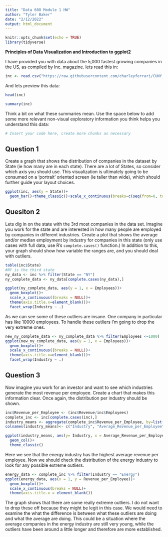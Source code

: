 ---
title: "Data 608 Module 1 HW"
author: "Tyler Baker"
date: "2/12/2022"
output: html_document
---

```{r setup, include=FALSE}
knitr::opts_chunk$set(echo = TRUE)
library(tidyverse)
```


**Principles of Data Visualization and Introduction to ggplot2**

I have provided you with data about the 5,000 fastest growing companies in the US, as compiled by Inc. magazine. lets read this in:

```{r}

inc <- read.csv("https://raw.githubusercontent.com/charleyferrari/CUNY_DATA_608/master/module1/Data/inc5000_data.csv", header= TRUE)

```

And lets preview this data:

```{r}

head(inc)

```
```{r}

summary(inc)

```

Think a bit on what these summaries mean. Use the space below to add some more relevant non-visual exploratory information you think helps you understand this data:

```{r}

# Insert your code here, create more chunks as necessary

```

## Question 1

Create a graph that shows the distribution of companies in the dataset by State (ie how many are in each state). There are a lot of States, so consider which axis you should use. This visualization is ultimately going to be consumed on a 'portrait' oriented screen (ie taller than wide), which should further guide your layout choices.

```{r fig.height= 10, fig.width= 5}
ggplot(inc, aes(y = State))+
  geom_bar()+theme_classic()+scale_x_continuous(breaks=c(seq(from=0, to=1000, by=50)))+labs(x="Number of Compaines",y="States",title="Fastest Growing US Companies by State")


```

## Quesiton 2

Lets dig in on the state with the 3rd most companies in the data set. Imagine you work for the state and are interested in how many people are employed by companies in different industries. Create a plot that shows the average and/or median employment by industry for companies in this state (only use cases with full data, use R's `complete.cases()` function.) In addition to this, your graph should show how variable the ranges are, and you should deal with outliers.

```{r}
table(inc$State)
#NY is the third state
ny_data <- inc %>% filter(State == "NY")
ny_complete_data <- ny_data[complete.cases(ny_data),]
```

```{r fig.height= 20}
ggplot(ny_complete_data, aes(y = 1, x = Employees))+
  geom_boxplot()+
  scale_x_continuous((breaks = NULL))+
  theme(axis.title.x=element_blank())+
  facet_wrap(Industry ~ .)
```







As we can see some of these outliers are insane. One company in particular has like 10000 employees. To handle these outliers I'm going to drop the very extreme ones.
```{r fig.height=20, fig.width=20}
new_ny_complete_data <- ny_complete_data %>% filter(Employees <=1000)
ggplot(new_ny_complete_data, aes(y = 1, x = Employees))+
  geom_boxplot()+
  scale_x_continuous((breaks = NULL))+
  theme(axis.title.x=element_blank())+
  facet_wrap(Industry ~ .)
```
## Question 3

Now imagine you work for an investor and want to see which industries generate the most revenue per employee. Create a chart that makes this information clear. Once again, the distribution per industry should be shown.

```{r}
inc$Revenue_per_Employee <- (inc$Revenue/inc$Employees)
complete_inc <- inc[complete.cases(inc),]
industry_means <- aggregate(complete_inc$Revenue_per_Employee, by=list(complete_inc$Industry), mean)
colnames(industry_means)<- c("Industry", "Average_Revenue_per_Employee")
```

```{r fig.height=20, fig.width=10}
ggplot(industry_means, aes(y= Industry, x = Average_Revenue_per_Employee))+
  geom_col()+
  theme_classic()
```

Here we see that the energy industry has the highest average revenue per employee. Now we should check the distribution of the energy industry to look for any possible extreme outliers.


```{r fig.height=20, fig.width=10}
energy_data <- complete_inc %>% filter(Industry == "Energy")
ggplot(energy_data, aes(x = 1, y = Revenue_per_Employee))+
  geom_boxplot()+
  scale_x_continuous(breaks = NULL)+
  theme(axis.title.x = element_blank())
```





The graph shows that there are some really extreme outliers. I do not want to drop these off because they might be legit in this case. We would need to examine the what the difference is between what these outliers are doing and what the average are doing. This could be a situation where the average companies in the energy industry are still very young, while the outliers have been around a little longer and therefore are more established.